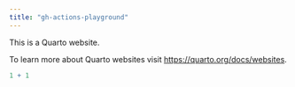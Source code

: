 ```yaml
---
title: "gh-actions-playground"
---
```


This is a Quarto website.

To learn more about Quarto websites visit <https://quarto.org/docs/websites>.

```r
1 + 1
```
